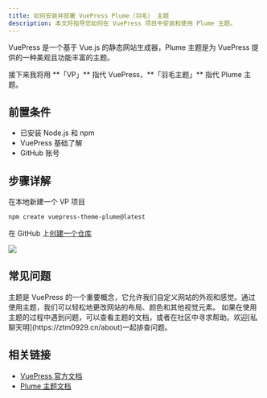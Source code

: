```yaml
---
title: 如何安装并部署 VuePress Plume（羽毛） 主题
description: 本文将指导您如何在 VuePress 项目中安装和使用 Plume 主题。
---
```


VuePress 是一个基于 Vue.js 的静态网站生成器，Plume 主题是为 VuePress
提供的一种美观且功能丰富的主题。

<Callout type="success">
  接下来我将用 **「VP」** 指代 VuePress，**「羽毛主题」** 指代 Plume 主题。
</Callout>

## 前置条件

- 已安装 Node.js 和 npm
- VuePress 基础了解
- GitHub 账号

## 步骤详解

在本地新建一个 VP 项目

```bash
npm create vuepress-theme-plume@latest
```

在 GitHub 上[创建一个仓库](https://github.com/new)

![](/tutorials/github-create-a-new-repository.png)




## 常见问题

<Accordions type="multiple">
  <Accordion title="什么是主题？">主题是 VuePress 的一个重要概念，它允许我们自定义网站的外观和感觉。通过使用主题，我们可以轻松地更改网站的布局、颜色和其他视觉元素。</Accordion>
  <Accordion title="使用主题过程中遇到问题怎么办？">如果在使用主题的过程中遇到问题，可以查看主题的文档，或者在社区中寻求帮助。欢迎[私聊天明](https://ztm0929.cn/about)一起排查问题。</Accordion>
</Accordions>

## 相关链接

- [VuePress 官方文档](https://vuepress.vuejs.org/zh/)
- [Plume 主题文档](https://theme-plume.vuejs.press/)
